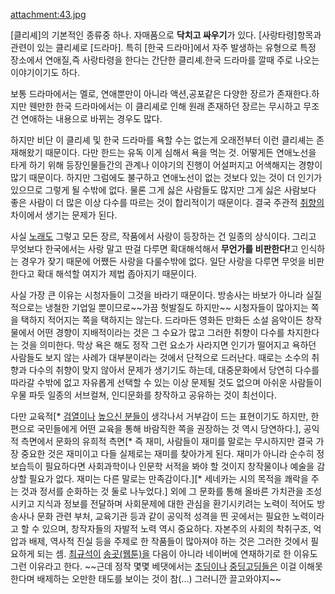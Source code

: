 attachment:43.jpg

[클리셰]의 기본적인 종류중 하나. 자매품으로 '''닥치고 싸우기'''가 있다.
[사랑타령]항목과 관련이 있는 클리셰로 [드라마]. 특히 [한국 드라마]에서 자주 발생하는 유형으로 특정 장소에서 연애질,즉 사랑타령을 한다는 간단한 클리셰.한국 드라마를 깔때 주로 나오는 이야기이기도 하다.

보통 드라마에서는 멜로, 연애뿐만이 아니라 액션,공포같은 다양한 장르가 존재한다.하지만 웬만한 한국 드라마에서는 이 클리셰로 인해 원래 존재하던 장르는 무시하고 무조건 연애하는 내용으로 바뀌는 경우도 많다.

하지만 비단 이 클리셰 및 한국 드라마를 욕할 수는 없는게 오래전부터 이런 클리셰는 존재해왔기 때문이다. 다만 한드는 유독 이게 심해서 욕을 먹는 것. 어떻게든 연애노선을 타게 하기 위해 등장인물들간의 관계나 이야기의 진행이 어설퍼지고 어색해지는 경향이 많기 때문이다. 하지만 그럼에도 불구하고 연애노선이 없는 것보다 있는 것이 더 인기가 있으므로 그렇게 될 수밖에 없다. 물론 그게 싫은 사람들도 많지만 그게 싫은 사람보다 좋은 사람이 더 많은 이상 다수를 따르는 것이 합리적이기 때문이다. 결국 주관적 [[취향]]의 차이에서 생기는 문제가 된다.

사실 [[노래]]도 그렇고 모든 장르, 작품에서 사랑이 등장하는 건 일종의 상식이다. 그리고 무엇보다 한국에서는 사랑 말고 딴걸 다루면 확대해석해서 '''무언가를 비판한다!'''고 인식하는 경우가 잦기 때문에 어쨌든 사랑을 다룰수밖에 없다. 일단 사랑을 다루면 무엇을 비판한다고 확대 해석할 여지가 제법 좁아지기 때문이다.

사실 가장 큰 이유는 시청자들이 그것을 바라기 때문이다. 방송사는 바보가 아니라 실질적으로는 냉철한 기업일 뿐이므로~~가끔 헛발질도 하지만~~ 시청자들이 많아지는 쪽을 택하지 적어지는 쪽을 택하지는 않는다. 드라마든 영화든 만화든 소설 음악이든 창작물에서 어떤 경향이 지배적이라는 것은 그 수요가 많고 그러한 취향이 다수를 차지한다는 것을 의미한다. 막상 욕은 해도 정작 그런 요소가 사라지면 인기가 떨어지고 욕하던 사람들도 보지 않는 사례가 대부분이라는 것에서 단적으로 드러난다. 때로는 소수의 취향과 다수의 취향이 맞지 않아서 문제가 생기기도 하는데, 대중문화에서 당연히 다수를 따라갈 수밖에 없고 자유롭게 선택할 수 있는 이상 문제될 것도 없으며 아쉬운 사람들이 우물 파듯 일종의 서브컬쳐, 인디문화를 창작하고 공유하는 것이 최선이다.

다만 교육적[* [[검열]]이나 [[높으신 분들]]이 생각나서 거부감이 드는 표현이기도 하지만, 한편으로 국민들에게 어떤 교육을 통해 바람직한 쪽을 권장하는 것 역시 당연하다.], 공익적 측면에서 문화의 유희적 측면[* 즉 재미, 사람들이 재미를 말로는 무시하지만 결국 가장 중요한 것은 재미이고 다들 실제로는 재미를 찾아가게 된다. 재미가 아니라 순수히 정보습득이 필요하다면 사회과학이나 인문학 서적을 봐야 할 것이지 창작물이나 예술을 감상할 필요가 없다. 재미는 다른 말로는 만족감이다.][* 세네카는 시의 목적을 쾌락을 주는 것과 정서를 순화하는 것 둘로 나누었다.] 외에 그 문화를 통해 올바른 가치관을 조성시키고 지식과 정보를 전달하며 사회문제에 대한 관심을 환기시키려는 노력이 적어도 방송사나 문화 관련 부처, 교육기관 등과 같이 공익적 성격을 띈 곳에서는 필요한 노력이라고 할 수 있으며, 창작자들의 자발적 노력 역시 중요하다. 자본주의 사회의 착취구조, 억압과 배제, 역사적 진실 등을 주제로 한 작품들이 많아져야 하는 것은 그러한 것에서 필요하게 되는 셈. [[최규석]]이 [[송곳(웹툰)]]을 다음이 아니라 네이버에 연재하기로 한 이유도 그런 이유라고 한다. ~~근데 정작 몇몇 베댓에서는 [[초딩]]이나 [[중딩]][[고딩]]들은 이걸 이해못한다며 배제하는 오만한 태도를 보이는 것이 참(...) 그러니깐 끌고와야지~~
